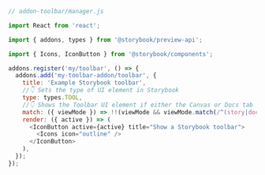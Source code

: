 ```js
// addon-toolbar/manager.js

import React from 'react';

import { addons, types } from '@storybook/preview-api';

import { Icons, IconButton } from '@storybook/components';

addons.register('my/toolbar', () => {
  addons.add('my-toolbar-addon/toolbar', {
    title: 'Example Storybook toolbar',
    //👇 Sets the type of UI element in Storybook
    type: types.TOOL,
    //👇 Shows the Toolbar UI element if either the Canvas or Docs tab is active
    match: ({ viewMode }) => !!(viewMode && viewMode.match(/^(story|docs)$/)),
    render: ({ active }) => (
      <IconButton active={active} title="Show a Storybook toolbar">
        <Icons icon="outline" />
      </IconButton>
    ),
  });
});
```
